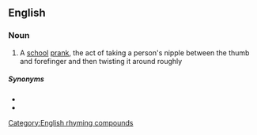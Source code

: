 ==English==

===Noun===
{{en-noun}}

# {{lb|en|slang}} A [[school]] [[prank]], the act of taking a person's nipple between the thumb and forefinger and then twisting it around roughly

=====Synonyms=====
* {{l|en|purple nurple}}
* {{l|en|titty twister}}

[[Category:English rhyming compounds]]